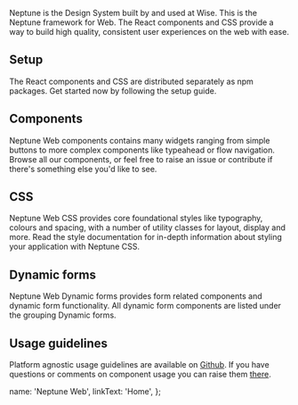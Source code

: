 
Neptune is the Design System built by and used at Wise. This is the Neptune framework for Web. The React components and CSS provide a way to build high quality, consistent user experiences on the web with ease.

## Setup

The React components and CSS are distributed separately as npm packages. Get started now by following the <DocLink href="/about/Setup">setup guide</DocLink>.

## Components

Neptune Web components contains many widgets ranging from simple buttons to more complex components like typeahead or flow navigation. Browse all our <DocLink href="/components/inputs/Button">components</DocLink>, or feel free to raise an issue or contribute if there's something else you'd like to see.

## CSS

Neptune Web CSS provides core foundational styles like typography, colours and spacing, with a number of utility classes for layout, display and more. Read the <DocLink href="/about/Styles">style documentation</DocLink> for in-depth information about styling your application with Neptune CSS.

## Dynamic forms

Neptune Web Dynamic forms provides form related components and dynamic form functionality. All dynamic form <DocLink href="/components/dynamicForms/DynamicFieldDefinitionList">components</DocLink> are listed under the grouping Dynamic forms.

## Usage guidelines

Platform agnostic usage guidelines are available on [Github](https://github.com/transferwise/neptune). If you have questions or comments on component usage you can raise them [there](https://github.com/transferwise/neptune/issues).

  name: 'Neptune Web',
  linkText: 'Home',
};
